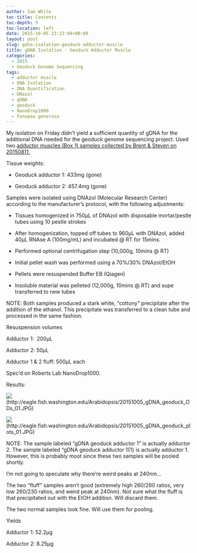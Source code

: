 ```yaml
---
author: Sam White
toc-title: Contents
toc-depth: 5
toc-location: left
date: 2015-10-05 23:22:04+00:00
layout: post
slug: gdna-isolation-geoduck-adductor-muscle
title: gDNA Isolation - Geoduck Adductor Muscle
categories:
  - 2015
  - Geoduck Genome Sequencing
tags:
  - adductor muscle
  - DNA Isolation
  - DNA Quantification
  - DNazol
  - gDNA
  - geoduck
  - NanoDrop1000
  - Panopea generosa
---
```


My isolation on Friday didn't yield a sufficient quantity of gDNA for the additional DNA needed for the geoduck genome sequencing project. Used two [adductor muscles (Box 1) samples collected by Brent & Steven on 20150811.](https://onsnetwork.org/halfshell/2015/08/11/big-day-big-clam/)

Tissue weights:




    
  * Geoduck adductor 1: 433mg (gone)

    
  * Geoduck adductor 2: 457.4mg (gone)





Samples were isolated using DNAzol (Molecular Research Center) according to the manufacturer’s protocol, with the following adjustments:




    
  * Tissues homogenized in 750μL of DNAzol with disposable mortar/pestle tubes using 10 pestle strokes

    
  * After homogenization, topped off tubes to 960μL with DNAzol, added 40μL RNAse A (100mg/mL) and incubated @ RT for 15mins.

    
  * Performed optional centrifugation step (10,000g, 10mins @ RT)

    
  * Initial pellet wash was performed using a 70%/30% DNAzol/EtOH

    
  * Pellets were resuspended Buffer EB (Qiagen)

    
  * Insoluble material was pelleted (12,000g, 10mins @ RT) and supe transferred to new tubes



NOTE: Both samples produced a stark white, "cottony" precipitate after the addition of the ethanol. This precipitate was transferred to a clean tube and processed in the same fashion.



Resuspension volumes

Adductor 1:  200μL

Adductor 2: 50μL

Adductor 1 & 2 fluff: 500μL each



Spec’d on Roberts Lab NanoDrop1000.

Results:

![](https://eagle.fish.washington.edu/Arabidopsis/20151005_gDNA_geoduck_ODs_01.JPG)(http://eagle.fish.washington.edu/Arabidopsis/20151005_gDNA_geoduck_ODs_01.JPG)

![](https://eagle.fish.washington.edu/Arabidopsis/20151005_gDNA_geoduck_plots_01.JPG)(http://eagle.fish.washington.edu/Arabidopsis/20151005_gDNA_geoduck_plots_01.JPG)



NOTE: The sample labeled "gDNA geoduck adductor 1" is actually adductor 2. The sample labeled "gDNA geoduck adductor 1{1} is actually adductor 1. However, this is probably moot since these two samples will be pooled shortly.

I'm not going to speculate why there're weird peaks at 240nm...

The two "fluff" samples aren't good (extremely high 260/280 ratios, very low 260/230 ratios, and weird peak at 240nm). Not sure what the fluff is that precipitated out with the EtOH addition. Will discard them.

The two normal samples look fine. Will use them for pooling.

Yields

Adductor 1: 52.2μg

Adductor 2: 8.25μg
